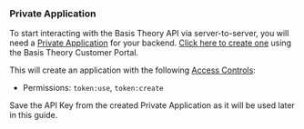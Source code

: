 
### Private Application

To start interacting with the Basis Theory API via server-to-server, you will need a [Private Application](/docs/api/applications/#application-types) for your backend. [Click here to create one](https://portal.basistheory.com/applications/create?name=Collect+Cards&type=private&permissions=token%3Ause&permissions=token%3Acreate) using the Basis Theory Customer Portal.

This will create an application with the following [Access Controls](/docs/concepts/access-controls):
* Permissions: `token:use`, `token:create`

<Alert>Save the API Key from the created Private Application as it will be used later in this guide.</Alert>
